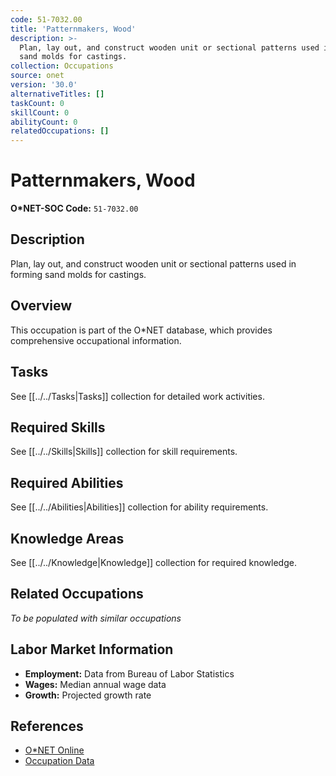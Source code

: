 ```yaml
---
code: 51-7032.00
title: 'Patternmakers, Wood'
description: >-
  Plan, lay out, and construct wooden unit or sectional patterns used in forming
  sand molds for castings.
collection: Occupations
source: onet
version: '30.0'
alternativeTitles: []
taskCount: 0
skillCount: 0
abilityCount: 0
relatedOccupations: []
---
```

# Patternmakers, Wood

**O*NET-SOC Code:** `51-7032.00`

## Description

Plan, lay out, and construct wooden unit or sectional patterns used in forming sand molds for castings.

## Overview

This occupation is part of the O*NET database, which provides comprehensive occupational information.

## Tasks

See [[../../Tasks|Tasks]] collection for detailed work activities.

## Required Skills

See [[../../Skills|Skills]] collection for skill requirements.

## Required Abilities

See [[../../Abilities|Abilities]] collection for ability requirements.

## Knowledge Areas

See [[../../Knowledge|Knowledge]] collection for required knowledge.

## Related Occupations

*To be populated with similar occupations*

## Labor Market Information

- **Employment:** Data from Bureau of Labor Statistics
- **Wages:** Median annual wage data
- **Growth:** Projected growth rate

## References

- [O*NET Online](https://www.onetonline.org/link/summary/51-7032.00)
- [Occupation Data](https://www.onetcenter.org/)
